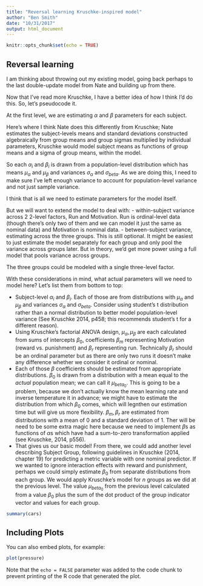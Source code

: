 ```yaml
---
title: "Reversal learning Kruschke-inspired model"
author: "Ben Smith"
date: "10/31/2017"
output: html_document
---
```


```r
knitr::opts_chunk$set(echo = TRUE)
```

## Reversal learning

I am thinking about throwing out my existing model, going back perhaps to the last double-update model from Nate and building up from there.

Now that I've read more Kruschke, I have a better idea of how I think I'd do this. So, let's pseudocode it.

At the first level, we are estimating $\alpha$ and $\beta$ parameters for each subject.

Here's where I think Nate does this differently from Kruschke; Nate estimates the subject-levels means and standard deviations constructed algebraically from group means and group sigmas multiplied by individual parameters, Kruschke would model subject means as functions of group means and a sigma of group means, within the model.

So each $\alpha_i$ and $\beta_i$ is drawn from a population-level distribution which has means $\mu_{\alpha}$ and $\mu_{\beta}$ and variances $\sigma_{\alpha}$ and $\sigma_{beta}$. As we are doing this, I need to make sure I've left enough variance to account for population-level variance and not just sample variance. 

I think that is all we need to estimate parameters for the model itself.

But we will want to extend the model to deal with:
 - within-subject variance across 2 2-level factors, Run and Motivation. Run is ordinal-level data (though there's only two of them and we can model it just the same as nominal data) and Motivation is nominal data.
 - between-subject variance, estimating across the three groups. This is still optional. It might be easiest to just estimate the model separately for each group and only pool the variance across groups later. But in theory, we'd get more power using a full model that pools variance across groups.
 
The three groups could be modeled with a single three-level factor.

With these considerations in mind, what actual parameters will we need to model here? Let's list them from bottom to top:

 - Subject-level $\alpha_i$ and $\beta_i$. Each of those are from distributions with $\mu_{\alpha}$ and $\mu_{\beta}$ and variances $\sigma_{\alpha}$ and $\sigma_{beta}$. Consider using student's t distribution rather than a normal distribution to better model population-level variance (See Kruschke 2014, p458; this recommends student's t for a different reason).
 - Using Kruschke's factorial ANOVA design, $\mu_{\alpha}, \mu_{\beta}$ are each calculated from sums of intercepts $\beta_0$, coefficients $\beta_m$ representing Motivation (reward vs. punishment) and $\beta_r$ representing run. Technically $\beta_r$ should be an ordinal parameter but as there are only two runs it doesn't make any difference whether we consider it ordinal or nominal.
 - Each of those $\beta$ coefficients should be estimated from appropriate distributions. $\beta_0$ is drawn from a distribution with a mean equal to the *actual* population mean; we can call it $\mu_{beta_0}$. This is going to be a problem, because we don't actually know the mean learning rate and inverse temperature it in advance; we might have to estimate the distribution from which $\beta_0$ comes, which will legnthen our estimation time but will give us more flexibility. $\beta_m, \beta_r$ are estimated from distributions with a mean of 0 and a standard deviation of 1. Ther will be need to be some extra magic here because we need to implement $\beta$s as functions of $\alpha$s which have had a sum-to-zero transformation applied (see Kruschke, 2014, p556).
 - That gives us our basic model! From there, we could add another level describing Subject Group, following guidelines in Kruschke (2014, chapter 19) for predicting a metric variable with one nominal predictor. If we wanted to ignore interaction effects with reward and punishment, perhaps we could simply estimate $\beta_0$ from separate distributions from each group. We would apply Kruschke's model for $n$ groups as we did at the previous level. The value $\mu_{beta_0}$ from the previous level calculated from a value $\beta_0$ plus the sum of the dot product of the group indicator vector and values for each group. 

```r
summary(cars)
```

## Including Plots

You can also embed plots, for example:

```r
plot(pressure)
```

Note that the `echo = FALSE` parameter was added to the code chunk to prevent printing of the R code that generated the plot.
